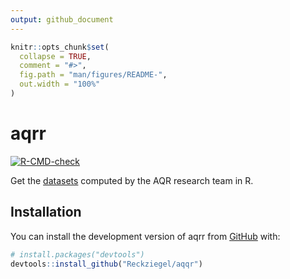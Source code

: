 ```yaml
---
output: github_document
---
```


<!-- README.md is generated from README.Rmd. Please edit that file -->

```r
knitr::opts_chunk$set(
  collapse = TRUE,
  comment = "#>",
  fig.path = "man/figures/README-",
  out.width = "100%"
)
```

# aqrr

<!-- badges: start -->
[![R-CMD-check](https://github.com/Reckziegel/aqqr/workflows/R-CMD-check/badge.svg)](https://github.com/Reckziegel/aqqr/actions)
<!-- badges: end -->

Get the [datasets](https://www.aqr.com/Insights/Datasets) computed by the AQR research team in R.

## Installation

You can install the development version of aqrr from [GitHub](https://github.com/) with:

``` r
# install.packages("devtools")
devtools::install_github("Reckziegel/aqqr")
```
